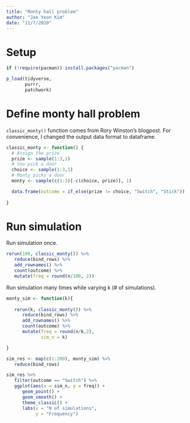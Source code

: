 ```yaml
---
title: "Monty hall problem"
author: "Jae Yeon Kim"
date: "11/7/2020"
---
```


# Setup 

```r
if (!require(pacman)) install.packages("pacman")

p_load(tidyverse, 
       purrr, 
       patchwork)
```

# Define monty hall problem 

`classic_monty()` function comes from Rory Winston's blogpost. For convenience, I changed the output data format to dataframe. 

```r

classic_monty <- function() {
  # Assign the prize
  prize <- sample(1:3,1)
  # You pick a door
  choice <- sample(1:3,1)
  # Monty picks a door
  monty <- sample(c(1:3)[-c(choice, prize)], 1)

  data.frame(outcome = if_else(prize != choice, "Switch", "Stick"))
  
}
```

# Run simulation 

Run simulation once. 

```r
rerun(100, classic_monty()) %>%
   reduce(bind_rows) %>%
   add_rownames() %>%
   count(outcome) %>%
   mutate(freq = round(n/100, 2))
```

Run simulation many times while varying k (# of simulations). 

```r

monty_sim <- function(k){
 
   rerun(k, classic_monty()) %>%
      reduce(bind_rows) %>%
      add_rownames() %>%
      count(outcome) %>%
      mutate(freq = round(n/k,2),
             sim_n = k)

}

sim_res <- map(c(1:200), monty_sim) %>%
   reduce(bind_rows)

sim_res %>%
   filter(outcome == "Switch") %>%
   ggplot(aes(x = sim_n, y = freq)) +
      geom_point() +
      geom_smooth() +
      theme_classic() +
      labs(x = "N of simulations", 
           y = "Frequency")
```




